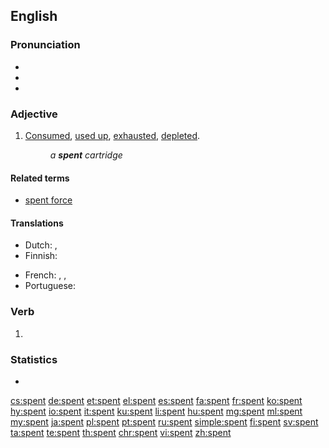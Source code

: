 ==English==

===Pronunciation===
* {{IPA|/ˈspɛnt/|lang=en}}
* {{audio|en-us-spent.ogg|Audio (US)|lang=en}}
* {{rhymes|ɛnt|lang=en}}

===Adjective===
{{en-adj|-}}

# [[consumed|Consumed]], [[used up]], [[exhaust]]ed, [[deplete]]d.
#: ''a '''spent''' cartridge''

====Related terms====
* [[spent force]]

====Translations====
{{trans-top|used up}}
* Dutch: {{t+|nl|vermoeid}}, {{t+|nl|uitgeput}}
* Finnish: {{t|fi|käytetty}}
{{trans-mid}}
* French: {{t+|fr|épuisé}}, {{t+|fr|fatigué}}, {{t+|fr|éreinté}}
* Portuguese: {{t+|pt|usada}}
{{trans-bottom}}

===Verb===
{{head|en|verb form}}

# {{en-past of|spend}}

===Statistics===
* {{rank|marriage|religious|allow|875|spent|soldiers|speech|fast}}

[[cs:spent]]
[[de:spent]]
[[et:spent]]
[[el:spent]]
[[es:spent]]
[[fa:spent]]
[[fr:spent]]
[[ko:spent]]
[[hy:spent]]
[[io:spent]]
[[it:spent]]
[[ku:spent]]
[[li:spent]]
[[hu:spent]]
[[mg:spent]]
[[ml:spent]]
[[my:spent]]
[[ja:spent]]
[[pl:spent]]
[[pt:spent]]
[[ru:spent]]
[[simple:spent]]
[[fi:spent]]
[[sv:spent]]
[[ta:spent]]
[[te:spent]]
[[th:spent]]
[[chr:spent]]
[[vi:spent]]
[[zh:spent]]